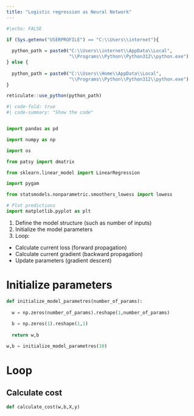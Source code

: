 ```yaml
---
title: "Logistic regression as Neural Network"
---
```


```r
#|echo: FALSE

if (Sys.getenv("USERPROFILE") == "C:\\Users\\internet"){
  
  python_path = paste0("C:\\Users\\internet\\AppData\\Local",
                       "\\Programs\\Python\\Python312\\python.exe")
} else {
  
  python_path = paste0("C:\\Users\\Home\\AppData\\Local",
                       "\\Programs\\Python\\Python312\\python.exe")
}

reticulate::use_python(python_path)

```

```python
#| code-fold: true
#| code-summary: "Show the code"


import pandas as pd

import numpy as np

import os

from patsy import dmatrix

from sklearn.linear_model import LinearRegression

import pygam

from statsmodels.nonparametric.smoothers_lowess import lowess

# Plot predictions
import matplotlib.pyplot as plt

```



1. Define the model structure (such as number of inputs)
2. Initialize the model parameters
3. Loop:
  - Calculate current loss (forward propagation)
  - Calculate current gradient (backward propagation)
  - Update parameters (gradient descent)


# Initialize parameters


```python

def initialize_model_parametres(number_of_params):
  
  w = np.zeros(number_of_params).reshape(1,number_of_params)
  
  b = np.zeros(1).reshape(1,1)
  
  return w,b

w,b = initialize_model_parametres(10)

```


# Loop

## Calculate cost

```python

def calculate_cost(w,b,X,y)


```

